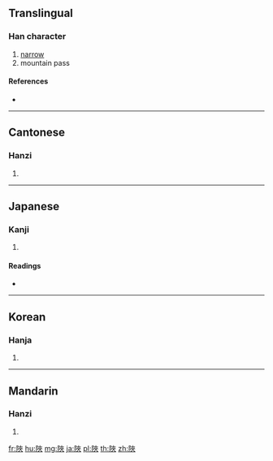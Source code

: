 {{character info/new}}
{{also|陝}}
==Translingual==

===Han character===
{{Han char|rn=170|rad=阜|as=07|sn=10|four=74238|canj=NLKOO,XNLKO}}

# [[narrow]]
# mountain pass

====References====
* {{Han ref|kx=1351.120|dkj=41656|dj=1853.240|hdz=64130.020|uh=965C|ud=38492|bh=D445|bd=54341}}

----

==Cantonese==

===Hanzi===
{{yue-hanzi|jyut=[[haap3]], [[haap6]]|y=haap3, haap6}}

# {{defn|lang=yue|sort=阜07}}

----

==Japanese==

===Kanji===
{{ja-kanji|grade=|rs=阜07}}

# {{defn|lang=ja|sort=阜07}}

====Readings====
* {{ja-readings|on=[[こう]] (kō), [[きょう]] (kyō), [[ぎょう]] (gyō)|kun=[[せまい]] (semai)|nanori=}}

----

==Korean==

===Hanja===
{{ko-hanja|hangeul=[[협]], [[합]]|eumhun=|rv=hyeop, hap|mr=hyŏp, hap|y=hyep, hap}}

# {{defn|lang=ko|sort=阜07}}

----

==Mandarin==

===Hanzi===
{{cmn-hanzi|pin=[[xiá]] ([[xia2]])|wg=hsia<sup>2</sup>}}

# {{defn|lang=cmn|sort=阜07}}

[[fr:陜]]
[[hu:陜]]
[[mg:陜]]
[[ja:陜]]
[[pl:陜]]
[[th:陜]]
[[zh:陜]]